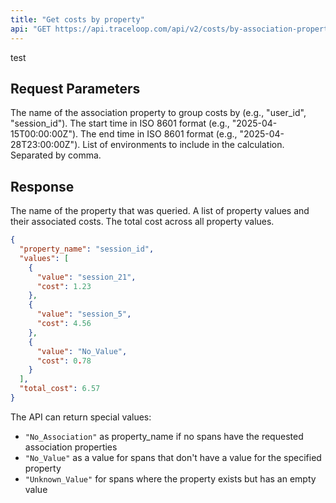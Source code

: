 ```yaml
---
title: "Get costs by property"
api: "GET https://api.traceloop.com/api/v2/costs/by-association-property"
---
```


test

## Request Parameters

<ParamField query="property_name" type="string" required>
  The name of the association property to group costs by (e.g., "user_id", "session_id").
</ParamField>

<ParamField query="start_time" type="string" required>
  The start time in ISO 8601 format (e.g., "2025-04-15T00:00:00Z").
</ParamField>

<ParamField query="end_time" type="string" required>
  The end time in ISO 8601 format (e.g., "2025-04-28T23:00:00Z").
</ParamField>

<ParamField query="env" type="string">
  List of environments to include in the calculation. Separated by comma.
</ParamField>

## Response

<ResponseField name="property_name" type="string">
  The name of the property that was queried.
</ResponseField>

<ResponseField name="values" type="PropertyValue[]">
  A list of property values and their associated costs.
</ResponseField>

<ResponseField name="total_cost" type="number">
  The total cost across all property values.
</ResponseField>

```json
{
  "property_name": "session_id",
  "values": [
    {
      "value": "session_21",
      "cost": 1.23
    },
    {
      "value": "session_5",
      "cost": 4.56
    },
    {
      "value": "No_Value",
      "cost": 0.78
    }
  ],
  "total_cost": 6.57
}
```

The API can return special values:
- `"No_Association"` as property_name if no spans have the requested association properties
- `"No_Value"` as a value for spans that don't have a value for the specified property
- `"Unknown_Value"` for spans where the property exists but has an empty value 
